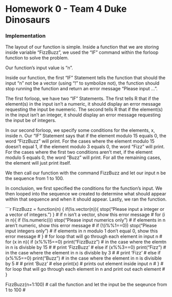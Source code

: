 


Homework 0 - Team 4 Duke Dinosaurs
========================================================

### Implementation

<!--
Use this section to implement the fizzbuzz function.

This should include a short write up describing your appraoch
to implementing the function. Not both code formating / style
and your writeup matter for your overall grade.
-->

The layout of our function is simple. Inside a function that we are
storing inside variable "FizzBuzz", we used the "IF" command within 
the forloop function to solve the problem.
 
Our function's input value is "n". 

Inside our function, the first "IF" Statement tells the function that 
should the input "n" not be a vector (using "!" to symbolize not), the 
function should stop running the function and return an error message 
"Please input ...".
 
The first forloop, we have two "IF" Statements. 
The first tells R that if the element(s) in the input isn't a numeric, it should display an error message requesting the input be nuemeric. 
The second tells R that if the element(s) in the input isn't an integer, it should display an error message requesting the input be of integers. 

In our second forloop, we specify some conditions for the elements, x, inside n.
Our "IF" Statement says that if the element modulo 15 equals 0, the word
"FizzBuzz" will print. 
For the cases where the element modulo 15 doesn't equal 1, if the element 
modulo 3 equals 0, the word "Fizz" will print.
For the cases where the first two conditions aren't met, if the element 
modulo 5 equals 0, the word "Buzz" will print. 
For all the remaining cases, the element will just print itself. 

We then call our function with the command FizzBuzz and let our input n
be the sequence from 1 to 100. 

In conclusion, we first specified the conditions for the function's 
input. We then looped into the sequence we created to determine what 
should appear within that sequence and when it should appear. Lastly, 
we ran the function.
 
```r
FizzBuzz = function(n) {
  if(!is.vector(n)){
    stop("Please input a integer or a vector of integers.")
  } # if n isn't a vector, show this error message #
  for (i in n){
            if (!is.numeric(i)) stop("Please input numerics only")
    # if elements in n aren't numeric, show this error message #
            if (!(i%%1==0)) stop("Please input integers only")
    # if elements in n modulo 1 don't equal 0, show this error message #
  } # for loop that will go through each element in input n #
  for (x in n){
    if (x%%15==0) print("FizzBuzz")
    # in the case where the elemtn in n is divisble by 15 #
    # print 'FizzBuzz' #
    else if (x%%3==0) print("Fizz") 
    # in the case where the element in n is divisble by 3 # 
    # print 'Fizz' #
    else if (x%%5==0) print("Buzz") 
    # in the case where the element in n is divisible by 5 #
    # print 'Buzz' #
    else 
    print(x) # prints out element inside input n #
  } 
  # for loop that will go through each element in n and print out each element #
}

FizzBuzz(n=1:100)
# call the function and let the input be the seqeunce from 1 to 100 #

